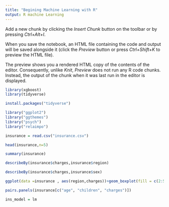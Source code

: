 ```yaml
---
title: "Begining Machine Learning with R"
output: R machine Learning 
---
```



Add a new chunk by clicking the *Insert Chunk* button on the toolbar or by pressing *Ctrl+Alt+I*.

When you save the notebook, an HTML file containing the code and output will be saved alongside it (click the *Preview* button or press *Ctrl+Shift+K* to preview the HTML file).

The preview shows you a rendered HTML copy of the contents of the editor. Consequently, unlike *Knit*, *Preview* does not run any R code chunks. Instead, the output of the chunk when it was last run in the editor is displayed.
```r
library(xgboost)
library(tidyverse)
```
```r
install.packages("tidyverse")
```


```r
library("ggplot2")
library("ggthemes")
library("psych")
library("relaimpo")
```


```r
insurance = read.csv("insurance.csv")
```


```r
head(insurance,n=5)
```


```r
summary(insurance)
```


```r
describeBy(insurance$charges,insurance$region)
```


```r
describeBy(insurance$charges,insurance$sex)

```


```r
ggplot(data =insurance , aes(region,charges))+geom_boxplot(fill = c(2:5))+theme_classic()+ggtitle("Boxplot of Medical")
```


```r
pairs.panels(insurance[c("age", "children", "charges")])
```


```r
ins_model = lm
```


```r
```


```r
```


```r
```


```r
```


```r
```

